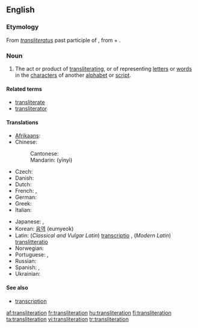 {{wikipedia|Transliteration}}
==English==

===Etymology===
From {{etyl|la}} ''[[transliteratus]]'' past participle of {{term|transliterare||to transliterate}}, from {{term|trans-||across}} + {{term|littera||letter}}.

===Noun===
{{en-noun}}

# {{linguistics}} The act or product of [[transliterating]], or of representing [[letter]]s or [[word]]s in the [[character]]s of another [[alphabet]] or [[script]].

====Related terms====
* [[transliterate]]
* [[transliterator]]

====Translations====
{{trans-top|product of translitering}}
* [[Afrikaans]]: {{t|af|transliterasie|xs=Afrikaans}}
* Chinese:
*: Cantonese: {{tø|yue|譯音|tr=jik6 jam1|sc=Hani|xs=Cantonese}}
*: Mandarin: {{zh-ts|音譯|音译}} (yīnyì)
* Czech: {{t|cs|transliterace|f}}
* Danish: {{t|da|translitteration|c}}
* Dutch: {{t|nl|transliteratie|f}}
* French: {{t+|fr|transcription|f}}, {{t|fr|translittération|f}}
* German: {{t+|de|Transkription|f}}
* Greek: {{t|el|μεταγραφή|tr=metagraphé|sc=Grek|f}}
* Italian: {{t|it|traslitterazione|f}}
{{trans-mid}}
* Japanese: {{qualifier|lexical translation}} {{t|ja|字訳|tr=jiyaku|sc=Jpan}}, {{qualifier|phonetical translation}}{{t|ja|音訳|tr=on'yaku|sc=Jpan}}
* Korean: [[음역]] (eumyeok)
* Latin: (''Classical and Vulgar Latin'') [[transcriptio]] {{f}}, (''Modern Latin'') [[translitteratio]] {{f}}
* Norwegian: {{t|no|transliterasjon}}
* Portuguese: {{t|pt|transcrição|f}}, {{t|pt|transliteração|f}}
* Russian: {{t|ru|транслитерирование|n|tr=transliterírovanije|sc=Cyrl}}
* Spanish: {{t|es|transcripción|f}}, {{t+|es|transliteración|f}}
* Ukrainian: {{t-|uk|транслітерація|f|tr=transliterácija|sc=Cyrl|xs=Ukrainian}}
{{trans-bottom}}

====See also====
* [[transcription]]

[[af:transliteration]]
[[fr:transliteration]]
[[hu:transliteration]]
[[fi:transliteration]]
[[ta:transliteration]]
[[vi:transliteration]]
[[tr:transliteration]]